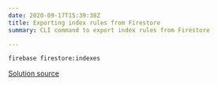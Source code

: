 ```yaml
---
date: 2020-09-17T15:39:38Z
title: Exporting index rules from Firestore
summary: CLI command to export index rules from Firestore

---
```

```bash
firebase firestore:indexes
```

[Solution source](https://stackoverflow.com/a/52788381/7250087)